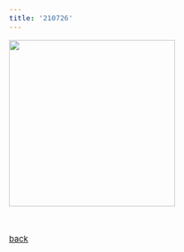 ```yaml
---
title: '210726'
---
```

<style type="text/css">

body, td {
   font-size: 15px;
}
pre {
  font-size: 15px
}
</style>


![](../pic/210726.jpg){width=300}



&nbsp;&nbsp;

[back](../misc.html)